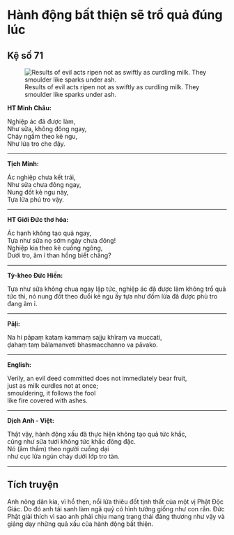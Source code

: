 # Hành động bất thiện sẽ trổ quả đúng lúc {- #hanh-dong-bat-thien-se-tro-qua-dung-luc}

## Kệ số 71 {- #ke-so-71}

![Results of evil acts ripen not as swiftly as curdling milk. They smoulder like sparks under ash.](images/kinh-phap-cu-ke-so-71-dhammapada-verse-71.jpg){fig-align="center" .lightbox}

**HT Minh Châu:**

Nghiệp ác đã được làm,  
Như sữa, không đông ngay,  
Cháy ngầm theo kẻ ngu,  
Như lửa tro che đậy.  

<hr class="divider">

**Tịch Minh:**

Ác nghiệp chưa kết trái,  
Như sữa chưa đông ngay,  
Nung đốt kẻ ngu này,  
Tựa lửa phủ tro vậy.  

<hr class="divider">

**HT Giới Đức thơ hóa:**

Ác hạnh không tạo quả ngay,  
Tựa như sữa nọ sớm ngày chưa đông!  
Nghiệp kia theo kẻ cuồng ngông,  
Dưới tro, âm ỉ than hồng biết chăng?  

<hr class="divider">

**Tỳ-kheo Đức Hiền:**

Tựa như sữa không chua ngay lập tức, nghiệp ác đã được làm không trổ quả tức thì, nó nung đốt theo đuổi kẻ ngu ấy tựa như đốm lửa đã được phủ tro đang âm ỉ.  

<hr class="divider">

**Pāḷi:**

Na hi pāpaṃ kataṃ kammaṃ sajju khīraṃ va muccati,  
ḍahaṃ taṃ bālamanveti bhasmacchanno va pāvako.  

<hr class="divider">

**English:**

Verily, an evil deed committed does not immediately bear fruit,  
just as milk curdles not at once;  
smouldering, it follows the fool  
like fire covered with ashes.  

<hr class="divider">

**Dịch Anh - Việt:**

Thật vậy, hành động xấu đã thực hiện không tạo quả tức khắc,  
cũng như sữa tươi không tức khắc đông đặc.  
Nó (âm thầm) theo người cuồng dại  
như cục lửa ngún cháy dưới lớp tro tàn.  

<hr class="divider">

## Tích truyện {- #tich-truyen}

Anh nông dân kia, vì hổ thẹn, nổi lửa thiêu đốt tịnh thất của một vị Phật Ðộc Giác. Do đó anh tái sanh làm ngã quỷ có hình tướng giống như con rắn. Ðức Phật giải thích vì sao anh phải chịu mang trạng thái đáng thương như vậy và giảng dạy những quả xấu của hành động bất thiện.